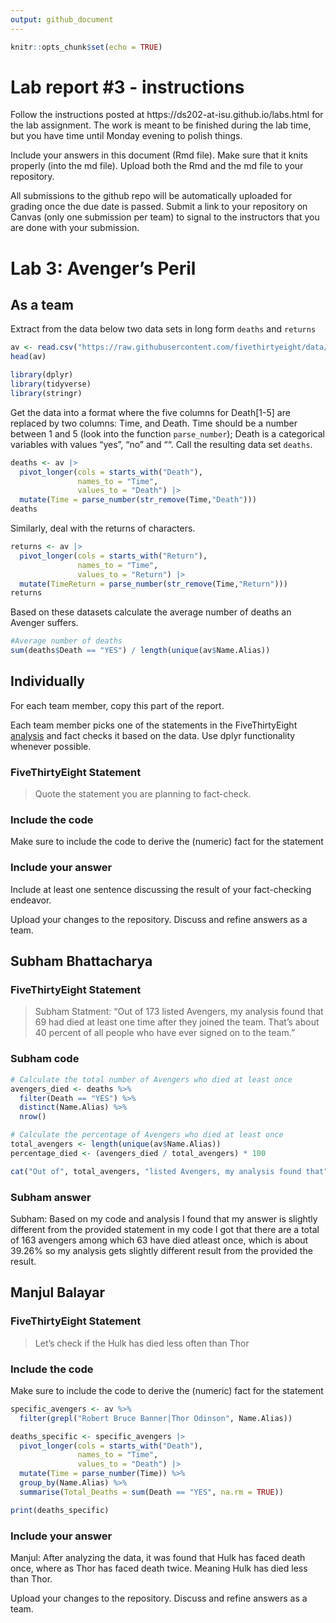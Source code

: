 ```yaml
---
output: github_document
---
```


<!-- README.md is generated from README.Rmd. Please edit the README.Rmd file -->


```r
knitr::opts_chunk$set(echo = TRUE)
```

# Lab report #3 - instructions

Follow the instructions posted at https://ds202-at-isu.github.io/labs.html for the lab assignment. The work is meant to be finished during the lab time, but you have time until Monday evening to polish things.

Include your answers in this document (Rmd file). Make sure that it knits properly (into the md file). Upload both the Rmd and the md file to your repository.  

All submissions to the github repo will be automatically uploaded for grading once the due date is passed.
Submit a link to your repository on Canvas (only one submission per team) to signal to the instructors that you are done with your submission.

# Lab 3: Avenger's Peril

## As a team

Extract from the data below two data sets in long form `deaths` and `returns`

```r
av <- read.csv("https://raw.githubusercontent.com/fivethirtyeight/data/master/avengers/avengers.csv", stringsAsFactors = FALSE)
head(av)
```
```r
library(dplyr)
library(tidyverse)
library(stringr)
```

Get the data into a format where the five columns for Death[1-5] are replaced by two columns: Time, and Death. Time should be a number between 1 and 5 (look into the function `parse_number`); Death is a categorical variables with values "yes", "no" and "". Call the resulting data set `deaths`. 

```r
deaths <- av |>
  pivot_longer(cols = starts_with("Death"),
               names_to = "Time",
               values_to = "Death") |>
  mutate(Time = parse_number(str_remove(Time,"Death")))
deaths
```

Similarly, deal with the returns of characters.

```r
returns <- av |>
  pivot_longer(cols = starts_with("Return"),
               names_to = "Time",
               values_to = "Return") |>
  mutate(TimeReturn = parse_number(str_remove(Time,"Return")))
returns
```

Based on these datasets calculate the average number of deaths an Avenger suffers. 

```r
#Average number of deaths
sum(deaths$Death == "YES") / length(unique(av$Name.Alias))
```

## Individually

For each team member, copy this part of the report. 

Each team member picks one of the statements in the FiveThirtyEight [analysis](https://fivethirtyeight.com/features/avengers-death-comics-age-of-ultron/) and fact checks it based on the data. Use dplyr functionality whenever possible.

### FiveThirtyEight Statement

> Quote the statement you are planning to fact-check.

### Include the code

Make sure to include the code to derive the (numeric) fact for the statement

### Include your answer

Include at least one sentence discussing the result of your fact-checking endeavor.

Upload your changes to the repository. Discuss and refine answers as a team.

## Subham Bhattacharya
### FiveThirtyEight Statement
> Subham Statment: "Out of 173 listed Avengers, my analysis found that 69 had died at least one time after they joined the team. That’s about 40 percent of all people who have ever signed on to the team."

### Subham code
```r
# Calculate the total number of Avengers who died at least once
avengers_died <- deaths %>%
  filter(Death == "YES") %>%
  distinct(Name.Alias) %>%
  nrow()

# Calculate the percentage of Avengers who died at least once
total_avengers <- length(unique(av$Name.Alias))
percentage_died <- (avengers_died / total_avengers) * 100

cat("Out of", total_avengers, "listed Avengers, my analysis found that", avengers_died, "had died at least one time after they joined the team. That’s about", round(percentage_died, 2), "percent of all people who have ever signed on to the team.\n")

```

### Subham answer
Subham: Based on my code and analysis I found that my answer is slightly different from the provided statement in my code I got that there are a total of 163 avengers among which 63 have died atleast once, which is about 39.26% so my analysis gets slightly different result from the provided the result.



## Manjul Balayar

### FiveThirtyEight Statement

> Let's check if the Hulk has died less often than Thor

### Include the code

Make sure to include the code to derive the (numeric) fact for the statement

```r
specific_avengers <- av %>% 
  filter(grepl("Robert Bruce Banner|Thor Odinson", Name.Alias))

deaths_specific <- specific_avengers |>
  pivot_longer(cols = starts_with("Death"),
               names_to = "Time",
               values_to = "Death") |>
  mutate(Time = parse_number(Time)) %>%
  group_by(Name.Alias) %>%
  summarise(Total_Deaths = sum(Death == "YES", na.rm = TRUE))

print(deaths_specific)

```

### Include your answer

Manjul: After analyzing the data, it was found that Hulk has faced death once, where as Thor has faced death twice. Meaning Hulk has died less than Thor.

Upload your changes to the repository. Discuss and refine answers as a team.
